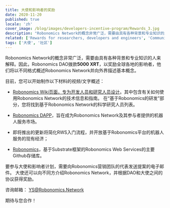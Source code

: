 ```yaml
---
title: 大使和影响者的奖励
date: 2020-11-20
published: true
locale: 'zh'
cover_image: /blog/images/developers-incentive-program/Rewards_3.jpg
description: "Robonomics Network的概念非常广泛，需要由具有各种背景和专业知识的人来解释。因此，Robonomics DAO拨款5000 XRT，以奖励全球各地的影响者，他们将以不同格式概述Robonomics Network并向外界描述基本概念。"
related: ['Rewards for researchers, developers and engineers', 'Community incentive program']
tags: ['大使', '社区']
---
```


Robonomics Network的概念非常广泛，需要由具有各种背景和专业知识的人来解释。因此，Robonomics DAO拨款**5000 XRT**，以奖励全球各地的影响者，他们将以不同格式概述Robonomics Network并向外界描述基本概念。

目前，您可以开始制作以下材料的视频/文字概述：

* [Robonomics Wiki页面，专为开发人员和研究人员设计](https://wiki.robonomics.network/docs/r-and-d-based-on-robonomics-network/)。其中包含有关如何使用Robonomics Network的技术信息和指南。
在“基于Robonomics的研发”部分，您将找到基于Robonomics Network的科学研究人员列表。

* [Robonomics DAPP](https://robonomics.app/#/)，旨在成为Robonomics Network及其参与者提供的机器人服务市场。

* 即将推出的更新将简化RWS入门流程，并开放基于Robonomics平台的机器人服务的现有经济；

* [Robonomics](https://github.com/airalab/robonomics)，基于Substrate框架的Robonomics Web Services的主要Github存储库。


要参与大使和影响者计划，需要向Robonomics营销团队的代表发送提案的电子邮件。
大使还可以向不同方介绍Robonomics Network，并根据DAO和大使之间的协议获得奖励。

咨询邮箱：
YS@Robonomics.Network

期待与您合作！